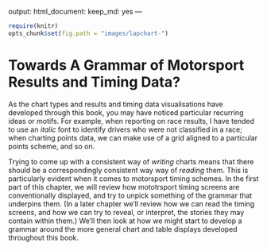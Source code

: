 output:
  html_document:
    keep_md: yes
---
```r
require(knitr)
opts_chunk$set(fig.path = "images/lapchart-")
```
# Towards A Grammar of Motorsport Results and Timing Data?

As the chart types and results and timing data visualisations have developed through this book, you may have noticed particular recurring ideas or motifs. For example, when reporting on race results, I have tended to use an *italic* font to identify drivers who were not classified in a race; when charting points data, we can make use of a grid aligned to a particular points scheme, and so on.

Trying to come up with a consistent way of *writing* charts means that there should be a correspondingly consistent way way of *reading* them. This is particularly evident when it comes to motorsport timing schemes. In the first part of this chapter, we will review how mototrsport timing screens are conventionally displayed, and try to unpick something of the grammar that underpins them. (In a later chapter we'll review how we can read the timing screens, and how we can try to reveal, or interpret, the stories they may contain within them.) We'll then look at how we might start to develop a grammar around the more general chart and table displays developed throughout this book.

